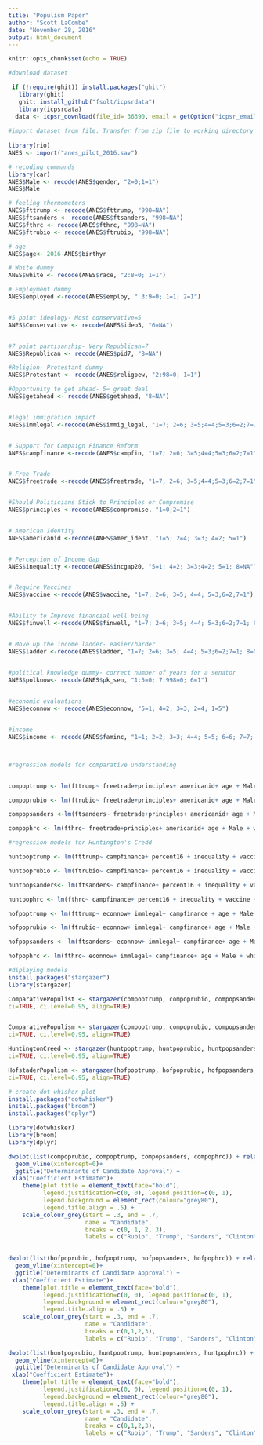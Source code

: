 ```yaml
---
title: "Populism Paper"
author: "Scott LaCombe"
date: "November 28, 2016"
output: html_document
---
```


```r
knitr::opts_chunk$set(echo = TRUE)
```

```r
#download dataset 

 if (!require(ghit)) install.packages("ghit")
   library(ghit)
   ghit::install_github("fsolt/icpsrdata")
   library(icpsrdata)
  data <- icpsr_download(file_id= 36390, email = getOption("icpsr_email"), password = getOption("icpsr_password"), reset = FALSE, download_dir = "icpsr_data", msg = TRUE, unzip = TRUE, delete_zip = TRUE)
  
#import dataset from file. Transfer from zip file to working directory
  
library(rio)
ANES <- import("anes_pilot_2016.sav")
```

```r
# recoding commands 
library(car)
ANES$Male <- recode(ANES$gender, "2=0;1=1")
ANES$Male

# feeling thermometers
ANES$fttrump <- recode(ANES$fttrump, "998=NA")
ANES$ftsanders <- recode(ANES$ftsanders, "998=NA")
ANES$fthrc <- recode(ANES$fthrc, "998=NA")
ANES$ftrubio <- recode(ANES$ftrubio, "998=NA")

# age 
ANES$age<- 2016-ANES$birthyr

# White dummy 
ANES$white <- recode(ANES$race, "2:8=0; 1=1")

# Employment dummy
ANES$employed <-recode(ANES$employ, " 3:9=0; 1=1; 2=1")


#5 point ideology- Most conservative=5
ANES$Conservative <- recode(ANES$ideo5, "6=NA")


#7 point partisanship- Very Republican=7 
ANES$Republican <- recode(ANES$pid7, "8=NA")

#Religion- Protestant dummy
ANES$Protestant <- recode(ANES$religpew, "2:98=0; 1=1")

#Opportunity to get ahead- 5= great deal 
ANES$getahead <- recode(ANES$getahead, "8=NA")


#legal immigration impact 
ANES$immlegal <-recode(ANES$immig_legal, "1=7; 2=6; 3=5;4=4;5=3;6=2;7=1")


# Support for Campaign Finance Reform 
ANES$campfinance <-recode(ANES$campfin, "1=7; 2=6; 3=5;4=4;5=3;6=2;7=1")


# Free Trade
ANES$freetrade <-recode(ANES$freetrade, "1=7; 2=6; 3=5;4=4;5=3;6=2;7=1")


#Should Politicians Stick to Principles or Compromise 
ANES$principles <-recode(ANES$compromise, "1=0;2=1")


# American Identity 
ANES$americanid <-recode(ANES$amer_ident, "1=5; 2=4; 3=3; 4=2; 5=1")


# Perception of Income Gap
ANES$inequality <-recode(ANES$incgap20, "5=1; 4=2; 3=3;4=2; 5=1; 8=NA")


# Require Vaccines 
ANES$vaccine <-recode(ANES$vaccine, "1=7; 2=6; 3=5; 4=4; 5=3;6=2;7=1")


#Ability to Improve financial well-being
ANES$finwell <-recode(ANES$finwell, "1=7; 2=6; 3=5; 4=4; 5=3;6=2;7=1; 8=NA")


# Move up the income ladder- easier/harder
ANES$ladder <-recode(ANES$ladder, "1=7; 2=6; 3=5; 4=4; 5=3;6=2;7=1; 8=NA")


#political knowledge dummy- correct number of years for a senator
ANES$polknow<- recode(ANES$pk_sen, "1:5=0; 7:998=0; 6=1") 
 

#economic evaluations
ANES$econnow <- recode(ANES$econnow, "5=1; 4=2; 3=3; 2=4; 1=5")


#income 
ANES$income <- recode(ANES$faminc, "1=1; 2=2; 3=3; 4=4; 5=5; 6=6; 7=7; 8=8; 9=9; 10=10; 11=11; 12/31=12; 97/98=NA")




```


```r
#regression models for comparative understanding


compoptrump <- lm(fttrump~ freetrade+principles+ americanid+ age + Male + white + employed + Republican + Conservative + income+ educ, data=ANES, weights=weight)

compoprubio <- lm(ftrubio~ freetrade+principles+ americanid+ age + Male + white + employed + Republican + Conservative + income + educ, data=ANES, weights=weight)

compopsanders <-lm(ftsanders~ freetrade+principles+ americanid+ age + Male + white + employed + Republican + Conservative +income + educ, data=ANES, weights=weight)

compophrc <- lm(fthrc~ freetrade+principles+ americanid+ age + Male + white + employed + Republican + Conservative + income+ educ, data=ANES, weights=weight)
```


```r
#regression models for Huntington's Credd

huntpoptrump <- lm(fttrump~ campfinance+ percent16 + inequality + vaccine + finwell + age + Male + white + employed + Republican + Conservative + income, data=ANES, weights=weight)

huntpoprubio <- lm(ftrubio~ campfinance+ percent16 + inequality + vaccine + finwell + age + Male + white + employed + Republican + Conservative + income, data=ANES, weights=weight)

huntpopsanders<- lm(ftsanders~ campfinance+ percent16 + inequality + vaccine + finwell + age + Male + white + employed + Republican + Conservative + income, data=ANES, weights=weight)

huntpophrc <- lm(fthrc~ campfinance+ percent16 + inequality + vaccine + finwell + age + Male + white + employed + Republican + Conservative + income, data=ANES, weights=weight)
```


```r
hofpoptrump <- lm(fttrump~ econnow+ immlegal+ campfinance + age + Male + white + employed+ Republican + Conservative +income + educ, data=ANES, weights=weight)

hofpoprubio <- lm(ftrubio~ econnow+ immlegal+ campfinance+ age + Male + white + employed+ Republican + Conservative + income + educ, data=ANES, weights=weight)

hofpopsanders <- lm(ftsanders~ econnow+ immlegal+ campfinance+ age + Male + white + employed+ Republican + Conservative + income + educ, data=ANES, weights=weight)

hofpophrc <- lm(fthrc~ econnow+ immlegal+ campfinance+ age + Male + white + employed+ Republican + Conservative + income + educ, data=ANES, weights=weight)

```



```r
#diplaying models
install.packages("stargazer")
library(stargazer)

ComparativePopulist <- stargazer(compoptrump, compoprubio, compopsanders, compophrc, title="Comparative Populist Measures", single.row=TRUE,
ci=TRUE, ci.level=0.95, align=TRUE)


ComparativePopulism <- stargazer(compoptrump, compoprubio, compopsanders, compophrc, title="Comparative Populist Measures", single.row=TRUE,
ci=TRUE, ci.level=0.95, align=TRUE)

HuntingtonCreed <- stargazer(huntpoptrump, huntpoprubio, huntpopsanders, huntpophrc, title="Comparative Populist Measures", single.row=TRUE,
ci=TRUE, ci.level=0.95, align=TRUE)

HofstaderPopulism <- stargazer(hofpoptrump, hofpoprubio, hofpopsanders, hofpophrc, title="Comparative Populist Measures", single.row=TRUE,
ci=TRUE, ci.level=0.95, align=TRUE)


```

```r
# create dot whisker plot 
install.packages("dotwhisker")
install.packages("broom")
install.packages("dplyr")

library(dotwhisker)
library(broom)
library(dplyr)

```

```r
dwplot(list(compoprubio, compoptrump, compopsanders, compophrc)) + relabel_y_axis(c("Free Trade", "No Compromise", "Americand Identity", "Age", "Male", "White", "Employed", "Republicanism", "Conservatism", "Income", "Education")) + xlab("Coefficient Estimate") + 
  geom_vline(xintercept=0)+ 
  ggtitle("Determinants of Candidate Approval") +
 xlab("Coefficient Estimate")+
    theme(plot.title = element_text(face="bold"),
          legend.justification=c(0, 0), legend.position=c(0, 1),
          legend.background = element_rect(colour="grey80"),
          legend.title.align = .5) +
    scale_colour_grey(start = .3, end = .7,
                      name = "Candidate",
                      breaks = c(0, 1, 2, 3),
                      labels = c("Rubio", "Trump", "Sanders", "Clinton"))
 

```


```r
dwplot(list(hofpoprubio, hofpoptrump, hofpopsanders, hofpophrc)) + relabel_y_axis(c("Current Economy", "Legal Immigration", "Campaign Finance Ref", "Age", "Male", "White", "Employed", "Republicanism", "Conservatism", "Income", "Education")) + xlab("Coefficient Estimate") + 
  geom_vline(xintercept=0)+ 
  ggtitle("Determinants of Candidate Approval") +
 xlab("Coefficient Estimate")+
    theme(plot.title = element_text(face="bold"),
          legend.justification=c(0, 0), legend.position=c(0, 1),
          legend.background = element_rect(colour="grey80"),
          legend.title.align = .5) +
    scale_colour_grey(start = .3, end = .7,
                      name = "Candidate",
                      breaks = c(0,1,2,3),
                      labels = c("Rubio", "Trump", "Sanders", "Clinton"))
```

```r
dwplot(list(huntpoprubio, huntpoptrump, huntpopsanders, huntpophrc)) + relabel_y_axis(c("Campaign Finance Ref", "Chance of Voting", "Inequality Perception", "Vaccine Requirement", "Age", "Male", "White", "Employed", "Republicanism", "Conservatism", "Income", "Education")) + xlab("Coefficient Estimate") + 
  geom_vline(xintercept=0)+ 
  ggtitle("Determinants of Candidate Approval") +
 xlab("Coefficient Estimate")+
    theme(plot.title = element_text(face="bold"),
          legend.justification=c(0, 0), legend.position=c(0, 1),
          legend.background = element_rect(colour="grey80"),
          legend.title.align = .5) +
    scale_colour_grey(start = .3, end = .7,
                      name = "Candidate",
                      breaks = c(0,1,2,3),
                      labels = c("Rubio", "Trump", "Sanders", "Clinton"))
```

